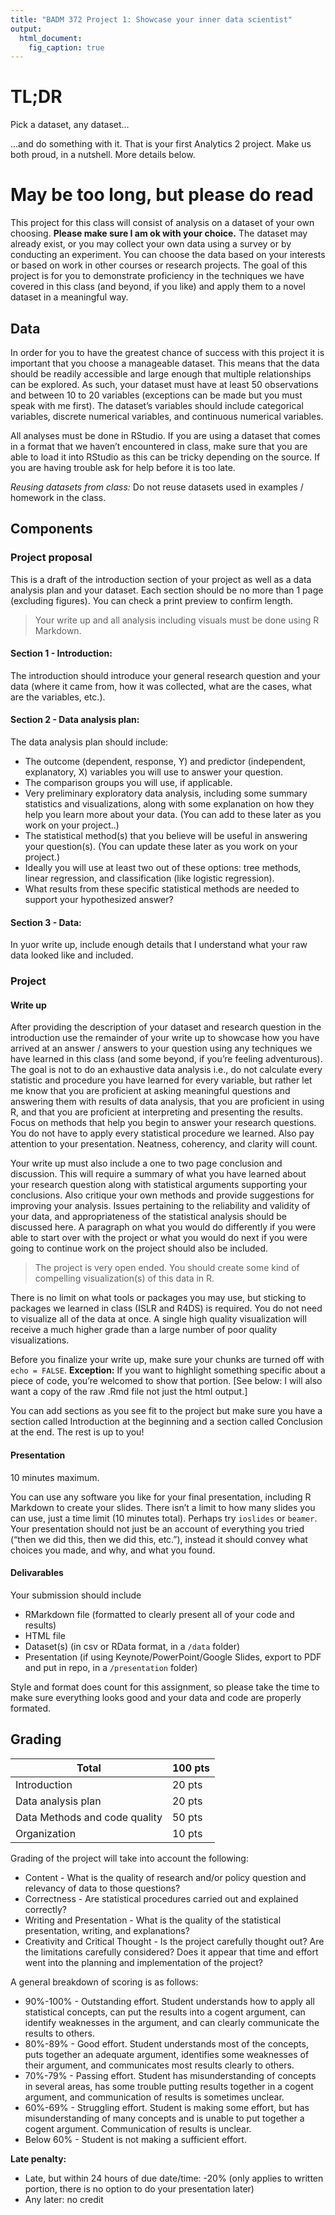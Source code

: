 ```yaml
---
title: "BADM 372 Project 1: Showcase your inner data scientist"
output: 
  html_document: 
    fig_caption: true
---
```



# TL;DR

Pick a dataset, any dataset...

...and do something with it. That is your first Analytics 2 project.  Make us both proud, in a nutshell. More details below.


# May be too long, but please do read

This project for this class will consist of analysis on a dataset of your own 
choosing. **Please make sure I am ok with your choice.**  The dataset may already exist, 
or you may collect your own data using a 
survey or by conducting an experiment. You can choose the data based on your interests 
or based on work in other courses or research projects. The goal of this project is for 
you to demonstrate proficiency in the techniques we have covered in this class (and 
beyond, if you like) and apply them to a novel dataset in a meaningful way.

## Data

In order for you to have the greatest chance of success with this project it is important that 
you choose a manageable dataset. This means that the data should be readily accessible and large 
enough that multiple relationships can be explored. As such, your dataset must have at least 50 
observations and between 10 to 20 variables (exceptions can be made but you must speak with me 
first). The dataset’s variables should include categorical variables, discrete numerical 
variables, and continuous numerical variables.

All analyses must be done in RStudio. If you are using a dataset that comes in a format that 
we haven't encountered in class, make sure that you are able to load it into RStudio as this 
can be tricky depending on the source. If you are having trouble ask for help before it is too late.

*Reusing datasets from class:* Do not reuse datasets used in examples / homework in the
class.

## Components

### Project proposal

This is a draft of the introduction section of your project as well as a 
data analysis plan and your dataset. Each section should be no more than 1 
page (excluding figures). You can check a print preview to confirm length. 

> Your write up and all analysis including visuals must be done using R Markdown.

#### Section 1 - Introduction: 

The introduction should introduce your general research 
question and your data (where it came from, how it was collected, what 
are the cases, what are the variables, etc.).

#### Section 2 - Data analysis plan: 

The data analysis plan should include:

- The outcome (dependent, response, Y) and predictor (independent, explanatory, X) 
variables you will use to answer your question.
- The comparison groups you will use, if applicable.
- Very preliminary exploratory data analysis, including some summary statistics and 
visualizations, along with some explanation on how they help you learn more about your data.
(You can add to these later as you work on your project..)
- The statistical method(s) that you believe will be useful in answering your question(s). 
(You can update these later as you work on your project.)
- Ideally you will use at least two out of these options: tree methods, linear regression, 
and classification (like logistic regression).
-  What results from these specific statistical methods are needed to support your 
hypothesized answer?

#### Section 3 - Data: 

In yuor write up, include enough details that I understand what your raw data looked like 
and included.

### Project

#### Write up

After providing the description of your dataset and research question in the 
introduction use the remainder of your write up to showcase how you have arrived at 
an answer / answers to your question using any techniques we have learned in this
class (and some beyond, if you're feeling adventurous). The goal is not to do an exhaustive 
data analysis i.e., do not calculate every statistic and procedure you have 
learned for every variable, but rather let me know that you are proficient at 
asking meaningful questions and answering them with results of data analysis, that
you are proficient in using R, and that you are proficient at interpreting and 
presenting the results. Focus on methods that help you begin to answer your research 
questions. You do not have to apply every statistical procedure we learned.
Also pay attention to your presentation. Neatness, coherency, and clarity will count.

Your write up must also include a one to two page conclusion and discussion. 
This will require a summary of what you have learned about your research 
question along with statistical arguments supporting your conclusions. Also 
critique your own methods and provide suggestions for improving your analysis. 
Issues pertaining to the reliability and validity of your data, and 
appropriateness of the statistical analysis should be discussed here. A 
paragraph on what you would do differently if you were able to start over 
with the project or what you would do next if you were going to continue 
work on the project should also be included.

> The project is very open ended. You should create some kind of compelling 
visualization(s) of this data in R. 

There is no limit on what tools or packages you may use, but sticking to packages we learned in class (ISLR and R4DS)
is required. You do not need to visualize all of the data at once. A single high quality 
visualization will receive a much higher grade than a large number of poor quality 
visualizations.

Before you finalize your write up, make sure your chunks are turned off 
with `echo = FALSE`.   **Exception:** If you want to 
highlight something specific about a piece of code, you're welcomed to show 
that portion. [See below: I will also want a copy of the raw .Rmd file not just the html output.] 

You can add sections as you see fit to the project but make sure 
you have a section called Introduction at the beginning and a section called 
Conclusion at the end. The rest is up to you!

#### Presentation

10 minutes maximum.

You can use any software you like for your final presentation, including R Markdown
to create your slides. There isn't a limit to how many slides you can use, just a 
time limit (10 minutes total). Perhaps try `ioslides` or `beamer`.   Your presentation 
should not just be an account of everything you 
tried ("then we did this, then we did this, etc."), instead it should convey what 
choices you made, and why, and what you found.

#### Delivarables

Your submission should include

* RMarkdown file (formatted to clearly present all of your code and results) 
* HTML file
* Dataset(s) (in csv or RData format, in a `/data` folder)
* Presentation (if using Keynote/PowerPoint/Google Slides, export to PDF and put in repo, in a `/presentation` folder)

Style and format does count for this assignment, so please take the time to make 
sure everything looks good and your data and code are properly formated.


## Grading

Total                                                   | 100 pts
--------------------------------------------------------|--------
Introduction                                            | 20 pts
Data analysis plan                                      | 20 pts
Data Methods and code quality                           | 50 pts
Organization                                            | 10 pts



Grading of the project will take into account the following:

- Content - What is the quality of research and/or policy question and relevancy 
of data to those questions?
- Correctness - Are statistical procedures carried out and explained correctly?
- Writing and Presentation - What is the quality of the statistical presentation, 
writing, and explanations?
- Creativity and Critical Thought - Is the project carefully thought out? Are the 
limitations carefully considered? Does it appear that time and effort went into 
the planning and implementation of the project?

A general breakdown of scoring is as follows:

- 90%-100% - Outstanding effort. Student understands how to apply all statistical 
concepts, can put the results into a cogent argument, can identify weaknesses in 
the argument, and can clearly communicate the results to others.
- 80%-89% - Good effort. Student understands most of the concepts, puts together 
an adequate argument, identifies some weaknesses of their argument, and communicates 
most results clearly to others.
- 70%-79% - Passing effort. Student has misunderstanding of concepts in several 
areas, has some trouble putting results together in a cogent argument, and communication 
of results is sometimes unclear.
- 60%-69% - Struggling effort. Student is making some effort, but has misunderstanding 
of many concepts and is unable to put together a cogent argument. Communication 
of results is unclear.
- Below 60% - Student is not making a sufficient effort.

**Late penalty:**

- Late, but within 24 hours of due date/time: -20% (only applies to written portion, there is no option to do your presentation later)
- Any later: no credit 
